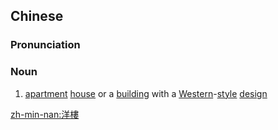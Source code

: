 {{also|洋楼}}
==Chinese==
{{zh-forms|s=洋楼}}

===Pronunciation===
{{zh-pron
|m=yánglóu
|c=joeng4 lau2
|mn=qz,tw,xm:iûⁿ-lâu/zz:iôⁿ-lâu
|cat=n
}}

===Noun===
{{zh-noun}}

# {{lb|zh|dated}} [[apartment]] [[house]] or a [[building]] with a [[Western]]-[[style]] [[design]]

[[zh-min-nan:洋樓]]